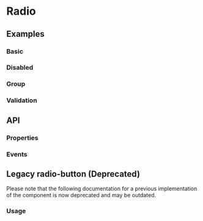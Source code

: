 


# Radio

<div className="d-flex gap-2 align-items-center">
  <Tags />
  <DeprecatedTags url='/docs/legacy/radiobutton' hasDeprecatedAncestor={true}></DeprecatedTags>
</div>

## Examples

### Basic

<Playground name="radio"></Playground>

### Disabled

<Playground name="radio-disabled"></Playground>

### Group

<Playground name="radio-group" height="12rem"></Playground>

### Validation

<Playground name="radio-validation" height="12rem"></Playground>

## API

### Properties

<Props />

### Events

<Events />

## Legacy radio-button (Deprecated)

<Admonition type="tip" icon="💡" title="Legacy documentation">
  Please note that the following documentation for a previous implementation of
  the component is now deprecated and may be outdated.
</Admonition>

### Usage

<Playground name="radio-button"></Playground>
